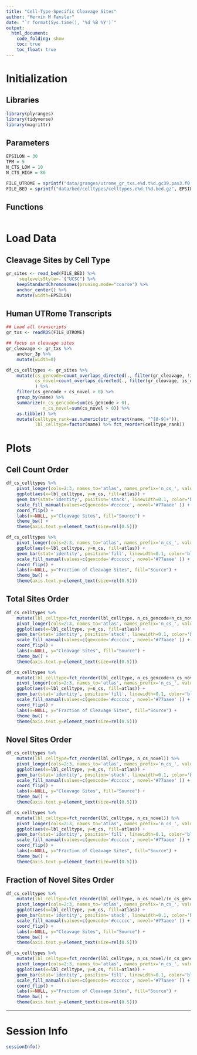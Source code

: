 ```yaml
---
title: "Cell-Type-Specific Cleavage Sites"
author: "Mervin M Fansler"
date: "`r format(Sys.time(), '%d %B %Y')`"
output: 
  html_document: 
    code_folding: show
    toc: true
    toc_float: true
---
```


# Initialization
## Libraries
```r
library(plyranges)
library(tidyverse)
library(magrittr)
```

## Parameters
```r
EPSILON = 30
TPM = 5
N_CTS_LOW = 10
N_CTS_HIGH = 80

FILE_UTROME = sprintf("data/granges/utrome_gr_txs.e%d.t%d.gc39.pas3.f0.9999.w500.Rds", EPSILON, TPM)
FILE_BED = sprintf("data/bed/celltypes/celltypes.e%d.t%d.bed.gz", EPSILON, TPM)
```

## Functions
```r

```

# Load Data

## Cleavage Sites by Cell Type
```r
gr_sites <- read_bed(FILE_BED) %>% 
    `seqlevelsStyle<-`("UCSC") %>%
    keepStandardChromosomes(pruning.mode="coarse") %>%
    anchor_center() %>%
    mutate(width=EPSILON)
```

## Human UTRome Transcripts
```r
## Load all transcripts
gr_txs <- readRDS(FILE_UTROME)

## focus on cleavage sites
gr_cleavage <- gr_txs %>%
    anchor_3p %>%
    mutate(width=0)

df_cs_celltypes <- gr_sites %>%
    mutate(cs_gencode=count_overlaps_directed(., filter(gr_cleavage, !is_novel)),
           cs_novel=count_overlaps_directed(., filter(gr_cleavage, is_novel)),
           ) %>%
    filter(cs_gencode + cs_novel > 0) %>%
    group_by(name) %>%
    summarize(n_cs_gencode=sum(cs_gencode > 0),
              n_cs_novel=sum(cs_novel > 0)) %>%
    as.tibble() %>%
    mutate(celltype_rank=as.numeric(str_extract(name, "^[0-9]+")),
           lbl_celltype=factor(name) %>% fct_reorder(celltype_rank))
```


# Plots
## Cell Count Order
```r
df_cs_celltypes %>%
    pivot_longer(cols=2:3, names_to='atlas', names_prefix='n_cs_', values_to='n_cs') %>%
    ggplot(aes(x=lbl_celltype, y=n_cs, fill=atlas)) +
    geom_bar(stat='identity', position='stack', linewidth=0.1, color='black') +
    scale_fill_manual(values=c(gencode='#cccccc', novel='#77aaee' )) +
    coord_flip() +
    labs(x=NULL, y="Cleavage Sites", fill="Source") +
    theme_bw() +
    theme(axis.text.y=element_text(size=rel(0.5)))
```

```r
df_cs_celltypes %>%
    pivot_longer(cols=2:3, names_to='atlas', names_prefix='n_cs_', values_to='n_cs') %>%
    ggplot(aes(x=lbl_celltype, y=n_cs, fill=atlas)) +
    geom_bar(stat='identity', position='fill', linewidth=0.1, color='black') +
    scale_fill_manual(values=c(gencode='#cccccc', novel='#77aaee' )) +
    coord_flip() +
    labs(x=NULL, y="Fraction of Cleavage Sites", fill="Source") +
    theme_bw() +
    theme(axis.text.y=element_text(size=rel(0.5)))
```


## Total Sites Order
```r
df_cs_celltypes %>%
    mutate(lbl_celltype=fct_reorder(lbl_celltype, n_cs_gencode+n_cs_novel)) %>%
    pivot_longer(cols=2:3, names_to='atlas', names_prefix='n_cs_', values_to='n_cs') %>%
    ggplot(aes(x=lbl_celltype, y=n_cs, fill=atlas)) +
    geom_bar(stat='identity', position='stack', linewidth=0.1, color='black') +
    scale_fill_manual(values=c(gencode='#cccccc', novel='#77aaee' )) +
    coord_flip() +
    labs(x=NULL, y="Cleavage Sites", fill="Source") +
    theme_bw() +
    theme(axis.text.y=element_text(size=rel(0.5)))
```

```r
df_cs_celltypes %>%
    mutate(lbl_celltype=fct_reorder(lbl_celltype, n_cs_gencode+n_cs_novel)) %>%
    pivot_longer(cols=2:3, names_to='atlas', names_prefix='n_cs_', values_to='n_cs') %>%
    ggplot(aes(x=lbl_celltype, y=n_cs, fill=atlas)) +
    geom_bar(stat='identity', position='fill', linewidth=0.1, color='black') +
    scale_fill_manual(values=c(gencode='#cccccc', novel='#77aaee' )) +
    coord_flip() +
    labs(x=NULL, y="Fraction of Cleavage Sites", fill="Source") +
    theme_bw() +
    theme(axis.text.y=element_text(size=rel(0.5)))
```


## Novel Sites Order
```r
df_cs_celltypes %>%
    mutate(lbl_celltype=fct_reorder(lbl_celltype, n_cs_novel)) %>%
    pivot_longer(cols=2:3, names_to='atlas', names_prefix='n_cs_', values_to='n_cs') %>%
    ggplot(aes(x=lbl_celltype, y=n_cs, fill=atlas)) +
    geom_bar(stat='identity', position='stack', linewidth=0.1, color='black') +
    scale_fill_manual(values=c(gencode='#cccccc', novel='#77aaee' )) +
    coord_flip() +
    labs(x=NULL, y="Cleavage Sites", fill="Source") +
    theme_bw() +
    theme(axis.text.y=element_text(size=rel(0.5)))
```

```r
df_cs_celltypes %>%
    mutate(lbl_celltype=fct_reorder(lbl_celltype, n_cs_novel)) %>%
    pivot_longer(cols=2:3, names_to='atlas', names_prefix='n_cs_', values_to='n_cs') %>%
    ggplot(aes(x=lbl_celltype, y=n_cs, fill=atlas)) +
    geom_bar(stat='identity', position='fill', linewidth=0.1, color='black') +
    scale_fill_manual(values=c(gencode='#cccccc', novel='#77aaee' )) +
    coord_flip() +
    labs(x=NULL, y="Fraction of Cleavage Sites", fill="Source") +
    theme_bw() +
    theme(axis.text.y=element_text(size=rel(0.5)))
```

## Fraction of Novel Sites Order
```r
df_cs_celltypes %>%
    mutate(lbl_celltype=fct_reorder(lbl_celltype, n_cs_novel/(n_cs_gencode+n_cs_novel))) %>%
    pivot_longer(cols=2:3, names_to='atlas', names_prefix='n_cs_', values_to='n_cs') %>%
    ggplot(aes(x=lbl_celltype, y=n_cs, fill=atlas)) +
    geom_bar(stat='identity', position='stack', linewidth=0.1, color='black') +
    scale_fill_manual(values=c(gencode='#cccccc', novel='#77aaee' )) +
    coord_flip() +
    labs(x=NULL, y="Cleavage Sites", fill="Source") +
    theme_bw() +
    theme(axis.text.y=element_text(size=rel(0.5)))
```

```r
df_cs_celltypes %>%
    mutate(lbl_celltype=fct_reorder(lbl_celltype, n_cs_novel/(n_cs_gencode+n_cs_novel))) %>%
    pivot_longer(cols=2:3, names_to='atlas', names_prefix='n_cs_', values_to='n_cs') %>%
    ggplot(aes(x=lbl_celltype, y=n_cs, fill=atlas)) +
    geom_bar(stat='identity', position='fill', linewidth=0.1, color='black') +
    scale_fill_manual(values=c(gencode='#cccccc', novel='#77aaee' )) +
    coord_flip() +
    labs(x=NULL, y="Fraction of Cleavage Sites", fill="Source") +
    theme_bw() +
    theme(axis.text.y=element_text(size=rel(0.5)))
```

---

# Session Info
```r
sessionInfo()
```
